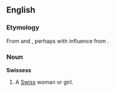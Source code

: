 ==English==

===Etymology===
From {{term|Swiss}} and {{term|-ess}}, perhaps with influence from {{F.}} {{term|Suissesse}}.

===Noun===
'''Swissess'''

# {{context|quite|_|rare}} A [[Swiss]] woman or girl.